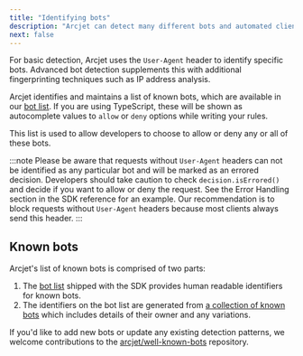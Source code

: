 ```yaml
---
title: "Identifying bots"
description: "Arcjet can detect many different bots and automated clients."
next: false
---
```



For basic detection, Arcjet uses the `User-Agent` header to identify specific
bots. Advanced bot detection supplements this with additional fingerprinting
techniques such as IP address analysis.

Arcjet identifies and maintains a list of known bots, which are available in our
[bot list](https://arcjet.com/bot-list). If you are using TypeScript, these will
be shown as autocomplete values to `allow` or `deny` options while writing your
rules.

This list is used to allow developers to choose to allow or deny any or all of
these bots.

:::note
Please be aware that requests without `User-Agent` headers can not be identified
as any particular bot and will be marked as an errored decision. Developers
should take caution to check `decision.isErrored()` and decide if you want to
allow or deny the request. See the Error Handling section in the SDK reference
for an example. Our recommendation is to block requests without `User-Agent`
headers because most clients always send this header.
:::

## Known bots

Arcjet's list of known bots is comprised of two parts:

1. The [bot list](https://arcjet.com/bot-list) shipped with the SDK provides human
   readable identifiers for known bots.
2. The identifiers on the bot list are generated from [a collection of known
   bots](https://github.com/arcjet/well-known-bots) which includes details of
   their owner and any variations.

If you'd like to add new bots or update any existing detection patterns, we
welcome contributions to the
[arcjet/well-known-bots](https://github.com/arcjet/well-known-bots) repository.

<Comments />

